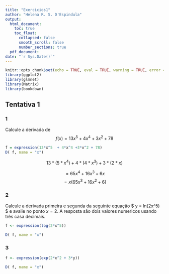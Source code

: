 ```yaml
---
title: "Exercicios1"
author: "Helena R. S. D'Espindula"
output:
  html_document: 
    toc: true
    toc_float:
      collapsed: false
      smooth_scroll: false
      number_sections: true
  pdf_document:
date: "`r Sys.Date()`"
---
```


```r
knitr::opts_chunk$set(echo = TRUE, eval = TRUE, warning = TRUE, error = TRUE)
library(ggplot2)
library(glmnet)
library(Matrix)
library(bookdown)
```

## Tentativa 1

### 1

Calcule a derivada de 
$$ f(x) = 13x^5  + 4x^4 +3x^2 + 78$$
```r
f = expression(13*x^5  + 4*x^4 +3*x^2 + 78)
D( f, name = "x")
```

$$13 * (5 * x^4) + 4 * (4 * x^3) + 3 * (2 * x)$$

$$= 65x^4 + 16 x^3 + 6x $$
$$ = x(65x^3 + 16 x^2 + 6) $$

### 2
Calcule a derivada primeira e segunda da seguinte equação $ y = ln(2x^5) $ e avalie no ponto $x =2$. A resposta são dois valores numericos usando três casa decimais.


```r
f <- expression(log(2*x^5))

D( f, name = "x")
```

### 3

```r
f <- expression(exp(2*x^2 + 3*y))

D( f, name = "x")
```


